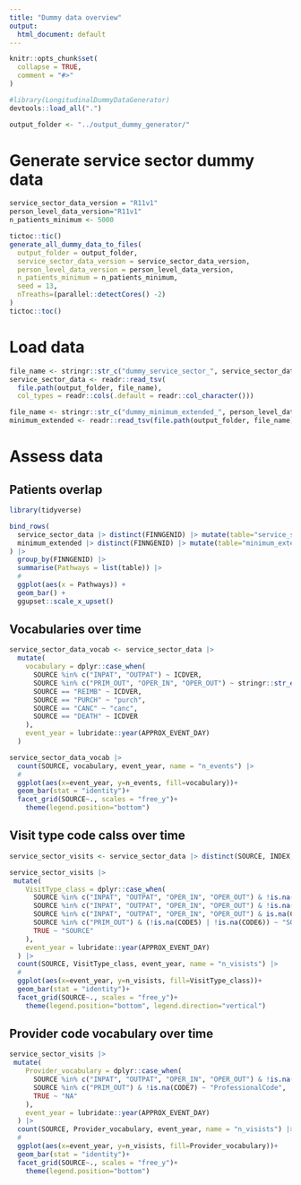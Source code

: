 ```yaml
---
title: "Dummy data overview"
output:
  html_document: default
---
```


```r
knitr::opts_chunk$set(
  collapse = TRUE,
  comment = "#>"
)
```

```r
#library(LongitudinalDummyDataGenerator)
devtools::load_all(".")
```

```r
output_folder <- "../output_dummy_generator/"
```

# Generate service sector dummy data

```r
service_sector_data_version = "R11v1"
person_level_data_version="R11v1"
n_patients_minimum <- 5000
```


```r
tictoc::tic()
generate_all_dummy_data_to_files(
  output_folder = output_folder,
  service_sector_data_version = service_sector_data_version,
  person_level_data_version = person_level_data_version,
  n_patients_minimum = n_patients_minimum,
  seed = 13,
  nTreaths=(parallel::detectCores() -2)
)
tictoc::toc()

```

# Load data

```r

file_name <- stringr::str_c("dummy_service_sector_", service_sector_data_version, ".txt" )
service_sector_data <- readr::read_tsv(
  file.path(output_folder, file_name), 
  col_types = readr::cols(.default = readr::col_character()))

file_name <- stringr::str_c("dummy_minimum_extended_", person_level_data_version, ".txt" )
minimum_extended <- readr::read_tsv(file.path(output_folder, file_name))
```

# Assess data

## Patients overlap

```r
library(tidyverse)

bind_rows(
  service_sector_data |> distinct(FINNGENID) |> mutate(table="service_sector"),
  minimum_extended |> distinct(FINNGENID) |> mutate(table="minimum_extended")
) |> 
  group_by(FINNGENID) |> 
  summarise(Pathways = list(table)) |> 
  #
  ggplot(aes(x = Pathways)) +
  geom_bar() +
  ggupset::scale_x_upset()


```

## Vocabularies over time 

```r
service_sector_data_vocab <- service_sector_data |> 
  mutate(
    vocabulary = dplyr::case_when(
      SOURCE %in% c("INPAT", "OUTPAT") ~ ICDVER,
      SOURCE %in% c("PRIM_OUT", "OPER_IN", "OPER_OUT") ~ stringr::str_extract(CATEGORY, "^[:upper:]+"),
      SOURCE == "REIMB" ~ ICDVER,
      SOURCE == "PURCH" ~ "purch",
      SOURCE == "CANC" ~ "canc",
      SOURCE == "DEATH" ~ ICDVER
    ), 
    event_year = lubridate::year(APPROX_EVENT_DAY)
  ) 

```

```r
service_sector_data_vocab |> 
  count(SOURCE, vocabulary, event_year, name = "n_events") |> 
  #
  ggplot(aes(x=event_year, y=n_events, fill=vocabulary))+
  geom_bar(stat = "identity")+
  facet_grid(SOURCE~., scales = "free_y")+
    theme(legend.position="bottom")
```


## Visit type code calss over time 

```r
service_sector_visits <- service_sector_data |> distinct(SOURCE, INDEX, .keep_all = TRUE)
```


```r
service_sector_visits |> 
 mutate(
    VisitType_class = dplyr::case_when(
      SOURCE %in% c("INPAT", "OUTPAT", "OPER_IN", "OPER_OUT") & !is.na(CODE5) & is.na(CODE8) & is.na(CODE9) ~ "SOURCE | ServiceSector", 
      SOURCE %in% c("INPAT", "OUTPAT", "OPER_IN", "OPER_OUT") & !is.na(CODE5) & (!is.na(CODE8) | !is.na(CODE9)) ~ "SOURCE | ServiceSector AND SOURCE | Contact Type | Urgency", 
      SOURCE %in% c("INPAT", "OUTPAT", "OPER_IN", "OPER_OUT") & is.na(CODE5) & (!is.na(CODE8) | !is.na(CODE9)) ~ "SOURCE | Contact Type | Urgency", 
      SOURCE %in% c("PRIM_OUT") & (!is.na(CODE5) | !is.na(CODE6)) ~ "SOURCE | Contact Type | Service Type", 
      TRUE ~ "SOURCE"
    ), 
    event_year = lubridate::year(APPROX_EVENT_DAY)
  ) |> 
  count(SOURCE, VisitType_class, event_year, name = "n_visists") |> 
  #
  ggplot(aes(x=event_year, y=n_visists, fill=VisitType_class))+
  geom_bar(stat = "identity")+
  facet_grid(SOURCE~., scales = "free_y")+
    theme(legend.position="bottom", legend.direction="vertical")
```

## Provider code vocabulary over time 

```r

service_sector_visits |> 
 mutate(
    Provider_vocabulary = dplyr::case_when(
      SOURCE %in% c("INPAT", "OUTPAT", "OPER_IN", "OPER_OUT") & !is.na(CODE6) ~ "MEDSPECfi", 
      SOURCE %in% c("PRIM_OUT") & !is.na(CODE7) ~ "ProfessionalCode", 
      TRUE ~ "NA"
    ), 
    event_year = lubridate::year(APPROX_EVENT_DAY)
  ) |> 
  count(SOURCE, Provider_vocabulary, event_year, name = "n_visists") |> 
  #
  ggplot(aes(x=event_year, y=n_visists, fill=Provider_vocabulary))+
  geom_bar(stat = "identity")+
  facet_grid(SOURCE~., scales = "free_y")+
    theme(legend.position="bottom")
```
































